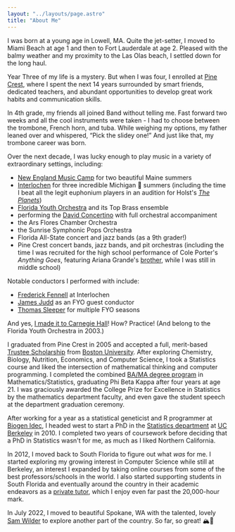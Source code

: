 ```yaml
---
layout: "../layouts/page.astro"
title: "About Me"
---
```


I was born at a young age in Lowell, MA. Quite the jet-setter, I moved to Miami Beach at age 1 and then to Fort Lauderdale at age 2. Pleased with the balmy weather and my proximity to the Las Olas beach, I settled down for the long haul.

Year Three of my life is a mystery. But when I was four, I enrolled at [Pine Crest](https://www.pinecrest.edu/), where I spent the next 14 years surrounded by smart friends, dedicated teachers, and abundant opportunities to develop great work habits and communication skills.

In 4th grade, my friends all joined Band without telling me. Fast forward two weeks and all the cool instruments were taken - I had to choose between the trombone, French horn, and tuba. While weighing my options, my father leaned over and whispered, “Pick the slidey one!” And just like that, my trombone career was born.

Over the next decade, I was lucky enough to play music in a variety of extraordinary settings, including:

- [New England Music Camp](https://snowpond.org/nemc/) for two beautiful Maine summers
- [Interlochen](http://www.interlochen.org/) for three incredible Michigan 🤚 summers (including the time I beat all the legit euphonium players in an audition for Holst's [_The Planets_](https://en.wikipedia.org/wiki/The_Planets))
- [Florida Youth Orchestra](https://www.floridayouthorchestra.org/) and its Top Brass ensemble
- performing the [David Concertino](<https://en.wikipedia.org/wiki/Trombone_Concertino_(David)>) with full orchestral accompaniment
- the Ars Flores Chamber Orchestra
- the Sunrise Symphonic Pops Orchestra
- Florida All-State concert and jazz bands (as a 9th grader!)
- Pine Crest concert bands, jazz bands, and pit orchestras (including the time I was recruited for the high school performance of Cole Porter's _Anything Goes_, featuring Ariana Grande's [brother](https://en.wikipedia.org/wiki/Frankie_Grande), while I was still in middle school)

Notable conductors I performed with include:

- [Frederick Fennell](https://en.wikipedia.org/wiki/Frederick_Fennell) at Interlochen
- [James Judd](https://en.wikipedia.org/wiki/James_Judd) as an FYO guest conductor
- [Thomas Sleeper](https://en.wikipedia.org/wiki/Thomas_Sleeper) for multiple FYO seasons

And yes, <a href="images/pc-carnegie.jpeg" target="_blank">I made it to Carnegie Hall</a>! How? Practice! (And belong to the Florida Youth Orchestra in 2003.)

I graduated from Pine Crest in 2005 and accepted a full, merit-based [Trustee Scholarship](https://www.bu.edu/admissions/tuition-aid/scholarships-financial-aid/first-year-merit/trustee/) from [Boston University](https://www.bu.edu/). After exploring Chemistry, Biology, Nutrition, Economics, and Computer Science, I took a Statistics course and liked the intersection of mathematical thinking and computer programming. I completed the combined [BA/MA degree program](https://www.bu.edu/stat/undergraduate-program-information/bama-in-statistics/) in Mathematics/Statistics, graduating Phi Beta Kappa after four years at age 21. I was graciously awarded the College Prize for Excellence in Statistics by the mathematics department faculty, and even gave the student speech at the department graduation ceremony.

After working for a year as a statistical geneticist and R programmer at [Biogen Idec](https://www.biogen.com/), I headed west to start a PhD in the [Statistics department](http://statistics.berkeley.edu/) at [UC Berkeley](http://www.berkeley.edu/index.html) in 2010. I completed two years of coursework before deciding that a PhD in Statistics wasn't for me, as much as I liked Northern California.

In 2012, I moved back to South Florida to figure out what _was_ for me. I started exploring my growing interest in Computer Science while still at Berkeley, an interest I expanded by taking online courses from some of the best professors/schools in the world. I also started supporting students in South Florida and eventually around the country in their academic endeavors as a [private tutor](/tutor), which I enjoy even far past the 20,000-hour mark.

In July 2022, I moved to beautiful Spokane, WA with the talented, lovely [Sam Wilder](https://www.linkedin.com/in/samantha-lynn-wilder/) to explore another part of the country. So far, so great! 🏔️🌲
